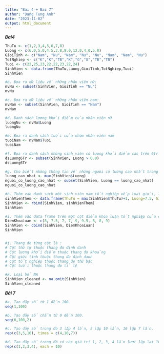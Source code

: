 ```yaml
---
title: "Bai 4 + Bai 7"
author: "Dang Tung Anh"
date: "2023-11-02"
output: html_document
---
```


***Bai4***
```r
ThuTu <- c(1,2,3,4,5,6,7,8)
Luong <- c(6.0,5.0,4.5,3.8,8.0,12.0,4.0,5.0)
GioiTinh <- c("Nam", "Nu", "Nam", "Nu", "Nu", "Nam", "Nam", "Nu")
TotNghiep <- c("K","K","TB","K","G","G","TB","TB")
Tuoi <- c(22,25,23,22,22,23,22,24)
SinhVien <- data.frame(ThuTu,Luong,GioiTinh,TotNghiep,Tuoi)
SinhVien

#b. Đưa ra dữ liệu về những nhân viên nữ:
nvNu <- subset(SinhVien, GioiTinh == "Nu")
nvNu

#c. Đưa ra dữ liệu về những nhân viên nam:
nvNam <- subset(SinhVien, GioiTinh == "Nam")
nvNam

#d. Danh sách lương khởi điểm của nhân viên nữ
luongNu <- nvNu$Luong
luongNu

#e. Đưa ra danh sách tuổi của nhóm nhân viên nam
tuoiNam <- nvNam$Tuoi
tuoiNam

#f. Đưa ra danh sách những sinh viên có lương khởi điểm cao trên 6tr
dsLuong6Tr <- subset(SinhVien, Luong > 6.0)
dsLuong6Tr

#g. Cho biết những thông tin về những người có lương cao nhất trong danh sách
luong_cao_nhat <- max(SinhVien$Luong)
nguoi_co_luong_cao_nhat <- subset(SinhVien, Luong == luong_cao_nhat)
nguoi_co_luong_cao_nhat

#h. Thêm vào danh sách một sinh viên nam tốt nghiệp xếp loại giỏi, lương khởi điểm 7.5 triệu nhưng không có thông tin về tuổi.
sinhVienThem <- data.frame(ThuTu = max(SinhVien$ThuTu)+1, Luong=7.5, GioiTinh="Nam", TotNghiep="G",Tuoi = NA)
SinhVien <- rbind(SinhVien, sinhVienThem)
SinhVien

#i. Thêm vào data frame trên một cột điểm khóa luận tốt nghiệp của các sinh viên
DiemKhoaLuan <- c(8, 7.5, 7, 7, 9, 9.5, 8, 8, 9)
SinhVien <- cbind(SinhVien, DiemKhoaLuan)
SinhVien


#j. Thang đo từng cột là :
# Cột thứ tự thuộc thang đo định danh
# Cột lương khởi điểm thuộc thang đo khoảng
# Cột giới tính thuộc thang đo định danh
# Cột tốt nghiệp thuộc thang đo thứ bậc 
# Cột tuổi thuộc thang đo tỉ lệ 

#k. Loại bỏ NA
SinhVien_cleaned <- na.omit(SinhVien)
SinhVien_cleaned
```

***Bài 7***
```r
#a. Tạo dãy số từ 1 đến 100.
seq(1,100)

#b. Tạo dãy số chẵn từ 0 đến 100.
seq(0,100,2)

#c. Tạo dãy số trong đó 3 lặp 4 lần, 5 lặp 10 lần, 16 lặp 7 lần.
rep(c(3,5,16), times = c(4,10,7))

#d. Tạo dãy số trong đó có các giá trị 1, 2, 3, 4 lần lượt lặp lại 10 lần.
rep(c(1,2,3,4), each = 10)
```
